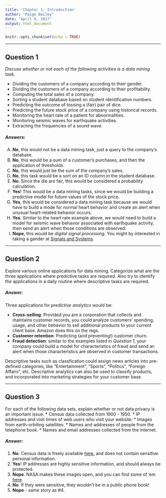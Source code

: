 ```yaml
---
title: 'Chapter 1: Introduction'
author: "Paige Bailey"
date: "April 8, 2017"
output: html_document
---
```


```r
knitr::opts_chunk$set(echo = TRUE)
```

-----

## Question 1
_Discuss whether or not each of the following activities is a data mining task._

* Dividing the customers of a company according to their gender.
* Dividing the customers of a company according to their profitability.
* Computing the total sales of a company.
* Sorting a student database based on student identification numbers.
* Predicting the outcome of tossing a (fair) pair of dice.
* Predicting the future stock price of a company using historical records.
* Monitoring the heart rate of a patient for abnormalities.
* Monitoring seismic waves for earthquake activities.
* Extracting the frequencies of a sound wave.

##### **Answers**:

A) **No**, this would not be a data mining task, just a query to the company's database.
B) **No**, this would be a sum of a customer's purchases, and then the application of thresholds.
C) **No**, this would just be the sum of the company's sales.
D) **No**, this task would be a sort on an ID column in the student database.
E) **No**. Since the die are fair, this would be considered a probability calculation.
F) **Yes**! This would be a data mining tasks, since we would be building a predictive model for future values of the stock price.
G) **Yes**, this would be considered a data mining task because we would have to build a mode for normal heart behavior and create an alert when unusual heart-related behavior occurs. 
H) **Yes**. Similar to the heart rate example above, we would need to build a model for seismic wave behavior associated with earthquake activity, then send an alert when those conditions are observed.
I) **Nope**, this would be _digital signal processing_. You might by interested in taking a gander at [Signals and Systems](http://signalsand.systems).

-----

## Question 2
Explore various online applications for data mining. Categorize what are the three applications where predictive tasks are required. Also try to identify the applications in a daily routine where descriptive tasks are required.

##### **Answer**:

Three applications for _predictive analytics_ would be:

* **Cross-selling**: Provided you are a corporation that collects and maintains customer records, you could analyze customers' spending, usage, and other behavior to sell additional products to your current client base. Amazon does this on the regs.
* **Customer retention**: Predicting (and preventing!) customer churn.
* **Fraud detection**: similar to the examples listed in _Question 1_, your company could build a model for characteristics of fraud and send an alert when those characteristics are observed in customer transactions.

Descriptive tasks such as classfication could assign news articles into pre-defined categories, like "Entertainment", "Sports", "Politics", "Foreign Affairs", etc. Descriptive analytics can also be used to classify products, and incorporated into marketing strategies for your customer base.

-----

## Question 3
For each of the following data sets, explain whether or not data privacy is an important issue.
* Census data collected from 1900 - 1950.
* IP addresses and visit times of web users who visit your website.
* Images from earth-orbiting satellites.
* Names and addresses of people from the telephone book.
* Names and email addresses collected from the internet.

##### **Answer**:

1) **No**. Census data is freely available [here](https://www.census.gov/data.html), and does not contain sensitive personal information.
2) **Yes**! IP addresses are highly sensitive information, and should always be protected.
3) **Nope**. NASA makes these images open, and you can find some of 'em [here](https://worldview.earthdata.nasa.gov/).
4) **No**. If they were sensitive, they wouldn't be in a public phone book!
5) **Nope** - same story as #4.
